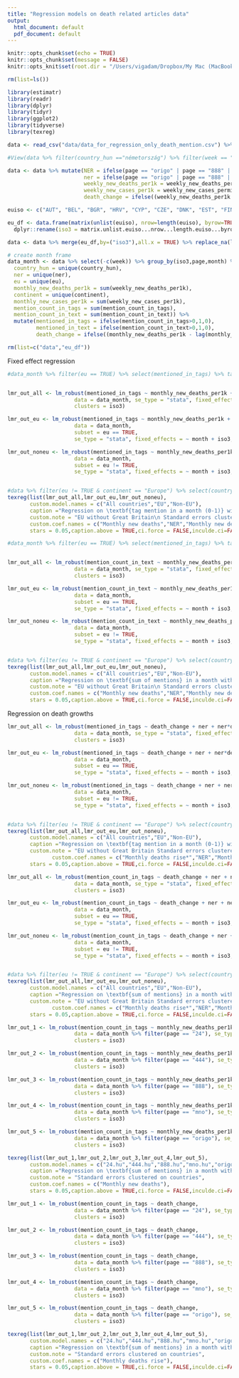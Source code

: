```yaml
---
title: "Regression models on death related articles data"
output:
  html_document: default
  pdf_document: default
---
```


```r
knitr::opts_chunk$set(echo = TRUE)
knitr::opts_chunk$set(message = FALSE)
knitr::opts_knit$set(root.dir = "/Users/vigadam/Dropbox/My Mac (MacBook-Air.local)/Documents/github/media_network/media_data/analysis_covid/")

rm(list=ls())

library(estimatr)
library(readr)
library(dplyr)
library(tidyr)
library(ggplot2)
library(tidyverse)
library(texreg)
```


```r
data <- read_csv("data/data_for_regression_only_death_mention.csv") %>% select(-1) %>% arrange(page,iso3,week) %>% filter(page != "Index")

#View(data %>% filter(country_hun =="németország") %>% filter(week == "10"))

data <- data %>% mutate(NER = ifelse(page == "origo" | page == "888" | page == "mno","ner","ellenzék"),
                        ner = ifelse(page == "origo" | page == "888" | page == "mno",1,0),
                        weekly_new_deaths_per1k = weekly_new_deaths_permillion/1000,
                        weekly_new_cases_per1k = weekly_new_cases_permillion/1000,
                        death_change = ifelse((weekly_new_deaths_per1k - lag(weekly_new_deaths_per1k))>0,1,0))

euiso <- c("AUT", "BEL", "BGR", "HRV", "CYP", "CZE", "DNK", "EST", "FIN", "FRA", "DEU", "GRC", "HUN", "IRL", "ITA", "LVA", "LTU", "LUX", "MLT", "NLD", "POL", "PRT", "ROU", "SVK", "SVN", "ESP", "SWE")

eu_df <- data.frame(matrix(unlist(euiso), nrow=length(euiso), byrow=TRUE),stringsAsFactors=FALSE) %>% 
  dplyr::rename(iso3 = matrix.unlist.euiso...nrow...length.euiso...byrow...TRUE.) %>% mutate(eu = TRUE)

data <- data %>% merge(eu_df,by=("iso3"),all.x = TRUE) %>% replace_na(list(eu = FALSE))

# create month frame
data_month <- data %>% select(-c(week)) %>% group_by(iso3,page,month) %>% dplyr::summarise( 
  country_hun = unique(country_hun),
  ner = unique(ner),
  eu = unique(eu),
  monthly_new_deaths_per1k = sum(weekly_new_deaths_per1k),
  continent = unique(continent),
  monthly_new_cases_per1k = sum(weekly_new_cases_per1k),
  mention_count_in_tags = sum(mention_count_in_tags),
  mention_count_in_text = sum(mention_count_in_text)) %>% 
  mutate(mentioned_in_tags = ifelse(mention_count_in_tags>0,1,0),
         mentioned_in_text = ifelse(mention_count_in_text>0,1,0),
         death_change = ifelse((monthly_new_deaths_per1k - lag(monthly_new_deaths_per1k))>0,1,0))

rm(list=c("data","eu_df"))

```

 Fixed effect regression
```r

#data_month %>% filter(eu == TRUE) %>% select(mentioned_in_tags) %>% table()


lmr_out_all <- lm_robust(mentioned_in_tags ~ monthly_new_deaths_per1k + ner + ner*monthly_new_deaths_per1k, 
                     data = data_month, se_type = "stata", fixed_effects = ~ month + iso3,
                     clusters = iso3)

lmr_out_eu <- lm_robust(mentioned_in_tags ~ monthly_new_deaths_per1k + ner + ner*monthly_new_deaths_per1k, 
                     data = data_month, 
                     subset = eu == TRUE,
                     se_type = "stata", fixed_effects = ~ month + iso3,clusters = iso3)

lmr_out_noneu <- lm_robust(mentioned_in_tags ~ monthly_new_deaths_per1k + ner + ner*monthly_new_deaths_per1k, 
                     data = data_month, 
                     subset = eu != TRUE,
                     se_type = "stata", fixed_effects = ~ month + iso3,clusters = iso3)


#data %>% filter(eu != TRUE & continent == "Europe") %>% select(country_hun) %>% table()
texreg(list(lmr_out_all,lmr_out_eu,lmr_out_noneu), 
       custom.model.names = c("All countries","EU","Non-EU"),
       caption ="Regression on \textbf{tag mention in a month (0-1)} with country and month fixed effects",
       custom.note = "EU without Great Britain\n Standard errors clustered on countries",
       custom.coef.names = c("Monthly new deaths","NER","Monthly new deaths * NER"),
       stars = 0.05,caption.above = TRUE,ci.force = FALSE,inculde.ci=FALSE)

```

```r

#data_month %>% filter(eu == TRUE) %>% select(mentioned_in_tags) %>% table()


lmr_out_all <- lm_robust(mention_count_in_text ~ monthly_new_deaths_per1k + ner + ner*monthly_new_deaths_per1k, 
                     data = data_month, se_type = "stata", fixed_effects = ~ month + iso3,
                     clusters = iso3)

lmr_out_eu <- lm_robust(mention_count_in_text ~ monthly_new_deaths_per1k + ner + ner*monthly_new_deaths_per1k, 
                     data = data_month, 
                     subset = eu == TRUE,
                     se_type = "stata", fixed_effects = ~ month + iso3,clusters = iso3)

lmr_out_noneu <- lm_robust(mention_count_in_text ~ monthly_new_deaths_per1k + ner + ner*monthly_new_deaths_per1k, 
                     data = data_month, 
                     subset = eu != TRUE,
                     se_type = "stata", fixed_effects = ~ month + iso3,clusters = iso3)


#data %>% filter(eu != TRUE & continent == "Europe") %>% select(country_hun) %>% table()
texreg(list(lmr_out_all,lmr_out_eu,lmr_out_noneu), 
       custom.model.names = c("All countries","EU","Non-EU"),
       caption ="Regression on \textbf{sum of mentions} in a month with country and month fixed effects",
       custom.note = "EU without Great Britain\n Standard errors clustered on countries",
       custom.coef.names = c("Monthly new deaths","NER","Monthly new deaths * NER"),
       stars = 0.05,caption.above = TRUE,ci.force = FALSE,inculde.ci=FALSE)

```

Regression on death growths

```r

lmr_out_all <- lm_robust(mentioned_in_tags ~ death_change + ner + ner*death_change, 
                     data = data_month, se_type = "stata", fixed_effects = ~ month + iso3,
                     clusters = iso3)

lmr_out_eu <- lm_robust(mentioned_in_tags ~ death_change + ner + ner*death_change, 
                     data = data_month, 
                     subset = eu == TRUE,
                     se_type = "stata", fixed_effects = ~ month + iso3,clusters = iso3)

lmr_out_noneu <- lm_robust(mentioned_in_tags ~ death_change + ner + ner*death_change, 
                     data = data_month, 
                     subset = eu != TRUE,
                     se_type = "stata", fixed_effects = ~ month + iso3,clusters = iso3)


#data %>% filter(eu != TRUE & continent == "Europe") %>% select(country_hun) %>% table()
texreg(list(lmr_out_all,lmr_out_eu,lmr_out_noneu), 
       custom.model.names = c("All countries","EU","Non-EU"),
       caption ="Regression on \textbf{tag mention in a month (0-1)} with country and month fixed effects",
       custom.note = "EU without Great Britain Standard errors clustered on countries",
              custom.coef.names = c("Monthly deaths rise*","NER","Monthly deaths rise * NER"),
       stars = 0.05,caption.above = TRUE,ci.force = FALSE,inculde.ci=FALSE)


```


```r

lmr_out_all <- lm_robust(mention_count_in_tags ~ death_change + ner + ner*death_change, 
                     data = data_month, se_type = "stata", fixed_effects = ~ month + iso3,
                     clusters = iso3)

lmr_out_eu <- lm_robust(mention_count_in_tags ~ death_change + ner + ner*death_change, 
                     data = data_month, 
                     subset = eu == TRUE,
                     se_type = "stata", fixed_effects = ~ month + iso3,clusters = iso3)

lmr_out_noneu <- lm_robust(mention_count_in_tags ~ death_change + ner + ner*death_change, 
                     data = data_month, 
                     subset = eu != TRUE,
                     se_type = "stata", fixed_effects = ~ month + iso3,clusters = iso3)


#data %>% filter(eu != TRUE & continent == "Europe") %>% select(country_hun) %>% table()
texreg(list(lmr_out_all,lmr_out_eu,lmr_out_noneu), 
       custom.model.names = c("All countries","EU","Non-EU"),
       caption ="Regression on \textbf{sum of mentions} in a month with country and month fixed effects",
       custom.note = "EU without Great Britain Standard errors clustered on countries ",
              custom.coef.names = c("Monthly deaths rise*","NER","Monthly deaths rise * NER"),
       stars = 0.05,caption.above = TRUE,ci.force = FALSE,inculde.ci=FALSE)


```

```r

lmr_out_1 <- lm_robust(mention_count_in_tags ~ monthly_new_deaths_per1k,
                     data = data_month %>% filter(page == "24"), se_type = "stata", fixed_effects = ~ month + iso3,
                     clusters = iso3)

lmr_out_2 <- lm_robust(mention_count_in_tags ~ monthly_new_deaths_per1k,
                     data = data_month %>% filter(page == "444"), se_type = "stata", fixed_effects = ~ month + iso3,
                     clusters = iso3)

lmr_out_3 <- lm_robust(mention_count_in_tags ~ monthly_new_deaths_per1k,
                     data = data_month %>% filter(page == "888"), se_type = "stata", fixed_effects = ~ month + iso3,
                     clusters = iso3)

lmr_out_4 <- lm_robust(mention_count_in_tags ~ monthly_new_deaths_per1k,
                     data = data_month %>% filter(page == "mno"), se_type = "stata", fixed_effects = ~ month + iso3,
                     clusters = iso3)

lmr_out_5 <- lm_robust(mention_count_in_tags ~ monthly_new_deaths_per1k,
                     data = data_month %>% filter(page == "origo"), se_type = "stata", fixed_effects = ~ month + iso3,
                     clusters = iso3)

texreg(list(lmr_out_1,lmr_out_2,lmr_out_3,lmr_out_4,lmr_out_5), 
       custom.model.names = c("24.hu","444.hu","888.hu","mno.hu","origo.hu"),
       caption ="Regression on \textbf{sum of mentions} in a month with country and month fixed effects",
       custom.note = "Standard errors clustered on countries",
       custom.coef.names = c("Monthly new deaths"),
       stars = 0.05,caption.above = TRUE,ci.force = FALSE,inculde.ci=FALSE)
```


```r

lmr_out_1 <- lm_robust(mention_count_in_tags ~ death_change,
                     data = data_month %>% filter(page == "24"), se_type = "stata", fixed_effects = ~ month + iso3,
                     clusters = iso3)

lmr_out_2 <- lm_robust(mention_count_in_tags ~ death_change,
                     data = data_month %>% filter(page == "444"), se_type = "stata", fixed_effects = ~ month + iso3,
                     clusters = iso3)

lmr_out_3 <- lm_robust(mention_count_in_tags ~ death_change,
                     data = data_month %>% filter(page == "888"), se_type = "stata", fixed_effects = ~ month + iso3,
                     clusters = iso3)

lmr_out_4 <- lm_robust(mention_count_in_tags ~ death_change,
                     data = data_month %>% filter(page == "mno"), se_type = "stata", fixed_effects = ~ month + iso3,
                     clusters = iso3)

lmr_out_5 <- lm_robust(mention_count_in_tags ~ death_change,
                     data = data_month %>% filter(page == "origo"), se_type = "stata", fixed_effects = ~ month + iso3,
                     clusters = iso3)

texreg(list(lmr_out_1,lmr_out_2,lmr_out_3,lmr_out_4,lmr_out_5), 
       custom.model.names = c("24.hu","444.hu","888.hu","mno.hu","origo.hu"),
       caption ="Regression on \textbf{sum of mentions} in a month with country and month fixed effects",
       custom.note = "Standard errors clustered on countries",
       custom.coef.names = c("Monthly deaths rise"),
       stars = 0.05,caption.above = TRUE,ci.force = FALSE,inculde.ci=FALSE)
```











